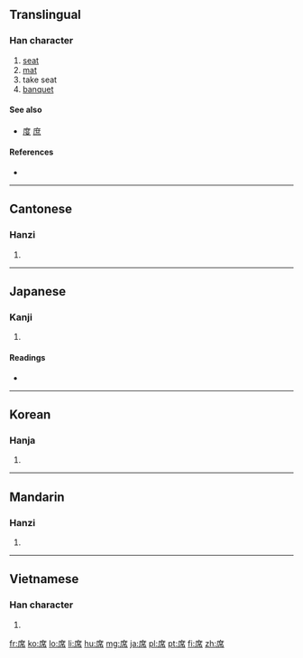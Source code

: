 {{also|蓆|度}}
==Translingual==

===Han character===
{{Han char|rn=50|rad=巾|as=07|sn=10|four=0022<sub>7</sub>|canj=戈廿中月 (ITLB)}}

# [[seat]]
# [[mat]]
# take seat
# [[banquet]]

====See also====
* [[度]] [[庶]] {{qualifier|unrelated, graphically similar}}

====References====
* {{Han ref|kx=0332.080|dkj=08926|dj=0638.070|hdz=10741.040|uh=5E2D|ud=24109|bh=AE75|bd=44661}}

----

==Cantonese==

===Hanzi===
{{yue-hanzi|jyut=|y=jik6}}

# {{defn|lang=yue|sort=巾07}}

----

==Japanese==

===Kanji===
{{ja-kanji|grade=4|rs=巾07}}

# {{defn|lang=ja|sort=巾07}}

====Readings====
* {{ja-readings|on=[[せき]] (seki)|kun=[[むしろ]] (mushiro), [[せき]] (seki)}}

----

==Korean==

===Hanja===
{{ko-hanja|hangeul=석|rv=seok|mr=sŏk}}

# {{defn|lang=ko|sort=巾07}}

----

==Mandarin==

===Hanzi===
{{cmn-hanzi|pin=[[xí]] ([[xi2]])|wg=hsi<sup>2</sup>}}

# {{defn|lang=cmn|sort=巾07}}

----

==Vietnamese==

===Han character===
{{vi-hantu|[[tịch]], [[tiệc]]|rs=巾07}}

# {{defn|lang=vi|sort=巾07}}

[[fr:席]]
[[ko:席]]
[[lo:席]]
[[li:席]]
[[hu:席]]
[[mg:席]]
[[ja:席]]
[[pl:席]]
[[pt:席]]
[[fi:席]]
[[zh:席]]